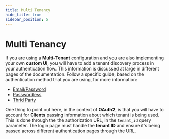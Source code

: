 ```yaml
---
title: Multi Tenancy
hide_title: true
sidebar_position: 5
---
```


# Multi Tenancy

If you are using a **Multi-Tenant** configuration and you are also implementing your own **custom UI**, you will have to add a tenant discovery process in your authentication flow.
This information is discussed at large in different pages of the documentation. Follow a specific guide, based on the authentication method that you are using, for more information:

- [Email/Password](/docs/authentication/email-password/introduction)
- [Passwordless](/docs/authentication/passwordless/introduction)
- [Thrid Party](/docs/authentication/social/introduction)

One thing to point out here, in the context of **OAuth2**, is that you will have to account for **Clients** passing information about which tenant is being used.
This is done through the the authorization URL, in the `tenant_id` query parameter.
The login page must handle the **tenant ID** and ensure it's being passed across different authentication pages through the URL.
